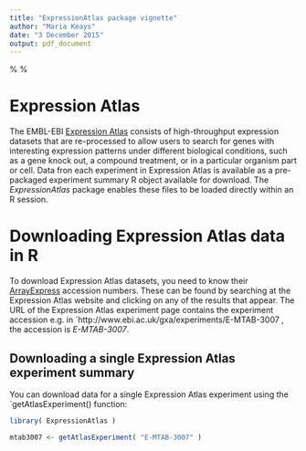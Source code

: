 ```yaml
---
title: "ExpressionAtlas package vignette"
author: "Maria Keays"
date: "3 December 2015"
output: pdf_document
---
```


%\VignetteEngine{ knitr::knitr }
%\VignetteIndexEntry{ ExpressionAtlas }

# Expression Atlas

The EMBL-EBI [Expression Atlas](http://www.ebi.ac.uk/gxa) consists of
high-throughput expression datasets that are re-processed to allow users to
search for genes with interesting expression patterns under different
biological conditions, such as a gene knock out, a compound treatment, or in a
particular organism part or cell. Data fron each experiment in Expression
Atlas is available as a pre-packaged experiment summary R object available for
download. The *ExpressionAtlas* package enables these files to be loaded
directly within an R session.

# Downloading Expression Atlas data in R

To download Expression Atlas datasets, you need to know their
[ArrayExpress](http://www.ebi.ac.uk/arrayexpress) accession numbers. These can
be found by searching at the Expression Atlas website and clicking on any of
the results that appear. The URL of the Expression Atlas experiment page
contains the experiment accession e.g. in
`http://www.ebi.ac.uk/gxa/experiments/E-MTAB-3007 , the accession is
*E-MTAB-3007*.

## Downloading a single Expression Atlas experiment summary

You can download data for a single Expression Atlas experiment using the
`getAtlasExperiment() function:

```r
library( ExpressionAtlas )

mtab3007 <- getAtlasExperiment( "E-MTAB-3007" )
```


